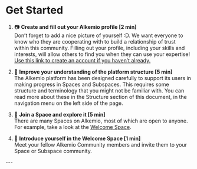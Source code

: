 
# Get Started

1. 📷 **Create and fill out your Alkemio profile [2 min]**  
   Don’t forget to add a nice picture of yourself :D. We want everyone to know who they are cooperating with to build a relationship of trust within this community. Filling out your profile, including your skills and interests, will allow others to find you when they can use your expertise! [Use this link to create an account if you haven’t already.](https://identity.alkem.io/login?returnUrl=https%3a%2f%2falkem.io/home)

2. 📁 **Improve your understanding of the platform structure [5 min]**  
   The Alkemio platform has been designed carefully to support its users in making progress in Spaces and Subspaces. This requires some structure and terminology that you might not be familiar with. You can read more about these in the Structure section of this document, in the navigation menu on the left side of the page.

3. 🔎 **Join a Space and explore it [5 min]**  
   There are many Spaces on Alkemio, most of which are open to anyone. For example, take a look at the [Welcome Space](https://alkem.io/welcome-space/dashboard).

4. 👋 **Introduce yourself in the Welcome Space [1 min]**  
   Meet your fellow Alkemio Community members and invite them to your Space or Subspace community.

<TutorialNavigating />
---